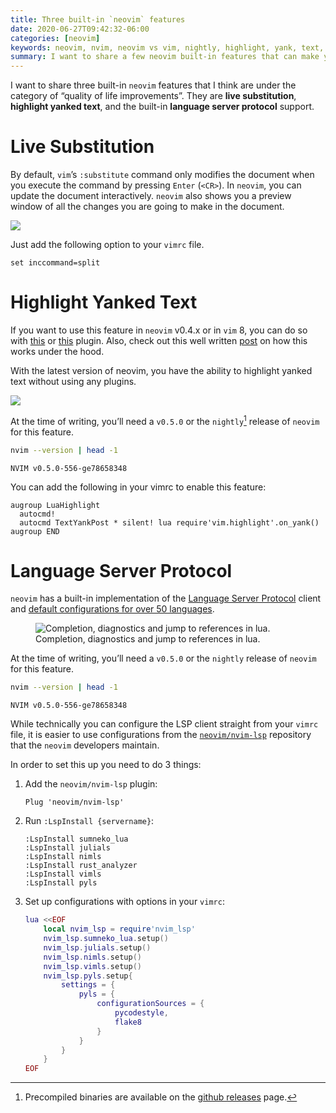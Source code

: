 ```yaml
---
title: Three built-in `neovim` features
date: 2020-06-27T09:42:32-06:00
categories: [neovim]
keywords: neovim, nvim, neovim vs vim, nightly, highlight, yank, text, live, substitution, built-in lsp, language server protocol
summary: I want to share a few neovim built-in features that can make you more productive.
---
```


I want to share three built-in `neovim` features that I think are under the category of "quality of life improvements".
They are **live substitution**, **highlight yanked text**, and the built-in **language server protocol** support.

# Live Substitution

By default, `vim`’s `:substitute` command only modifies the document when you execute the command by pressing `Enter` (`<CR>`).
In `neovim`, you can update the document interactively. `neovim` also shows you a preview window of all the changes you are going to make in the document.

![](nvim-live-substitution.mov.gif)

Just add the following option to your `vimrc` file.

```vim
set inccommand=split
```

# Highlight Yanked Text

[If you want to use this feature in `neovim` v0.4.x or in `vim` 8, you can do so with [this](https://github.com/machakann/vim-highlightedyank) or [this](https://github.com/statox/FYT.vim) plugin. Also, check out this well written [post](https://www.statox.fr/posts/vim/vim_flash_yanked_text/) on how this works under the hood.]{.aside}

With the latest version of neovim, you have the ability to highlight yanked text without using any plugins.

![](nvim-highlight-yank.mov.gif)

At the time of writing, you'll need a `v0.5.0` or the `nightly`[^nightly] release of `neovim` for this feature.

[^nightly]: Precompiled binaries are available on the [github releases](https://github.com/neovim/neovim/releases/tag/nightly) page.

```bash
nvim --version | head -1
```

```
NVIM v0.5.0-556-ge78658348
```

You can add the following in your vimrc to enable this feature:

```vim
augroup LuaHighlight
  autocmd!
  autocmd TextYankPost * silent! lua require'vim.highlight'.on_yank()
augroup END
```

# Language Server Protocol

`neovim` has a built-in implementation of the [Language Server Protocol](https://microsoft.github.io/language-server-protocol/) client and [default configurations for over 50 languages](https://github.com/neovim/nvim-lsp).

![Completion, diagnostics and jump to references in lua.](nvim-built-in-lsp.mov.gif)

At the time of writing, you'll need a `v0.5.0` or the `nightly` release of `neovim` for this feature.

```bash
nvim --version | head -1
```

```
NVIM v0.5.0-556-ge78658348
```

While technically you can configure the LSP client straight from your `vimrc` file, it is easier to use configurations from the [`neovim/nvim-lsp`](https://github.com/neovim/nvim-lsp) repository that the `neovim` developers maintain.

In order to set this up you need to do 3 things:

1. Add the `neovim/nvim-lsp` plugin:

   ```vim
   Plug 'neovim/nvim-lsp'
   ```

2. Run `:LspInstall {servername}`:

   ```vim
   :LspInstall sumneko_lua
   :LspInstall julials
   :LspInstall nimls
   :LspInstall rust_analyzer
   :LspInstall vimls
   :LspInstall pyls
   ```

3. Set up configurations with options in your `vimrc`:

   ```lua
   lua <<EOF
       local nvim_lsp = require'nvim_lsp'
       nvim_lsp.sumneko_lua.setup()
       nvim_lsp.julials.setup()
       nvim_lsp.nimls.setup()
       nvim_lsp.vimls.setup()
       nvim_lsp.pyls.setup{
           settings = {
               pyls = {
                   configurationSources = {
                       pycodestyle,
                       flake8
                   }
               }
           }
       }
   EOF
   ```
